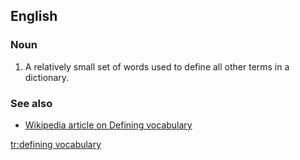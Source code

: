 ==English==

===Noun===
{{en-noun|head=[[define|defining]] [[vocabulary]]|defining vocabularies}}

# {{lexicography}} A relatively small set of words used to define all other terms in a dictionary.

===See also===
*[[w:Defining vocabulary|Wikipedia article on Defining vocabulary]]

[[tr:defining vocabulary]]